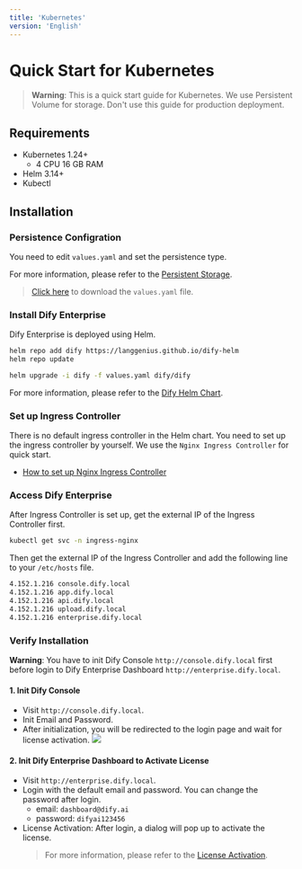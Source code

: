 ```yaml
---
title: 'Kubernetes'
version: 'English'
---
```


# Quick Start for Kubernetes

> **Warning**: This is a quick start guide for Kubernetes. We use Persistent Volume for storage. Don't use this guide for production deployment.

## Requirements
- Kubernetes 1.24+
  - 4 CPU 16 GB RAM
- Helm 3.14+
- Kubectl

## Installation

### Persistence Configration
You need to edit `values.yaml` and set the persistence type.

For more information, please refer to the [Persistent Storage](/en-us/deployment/advanced-configuration/persistent-storage).

> <a href="https://assets-docs.dify.ai/2025/01/e3d53c6c7d979c77d0a1809670fbf211.yaml" download="values.yaml">Click here</a> to download the `values.yaml` file.

### Install Dify Enterprise
Dify Enterprise is deployed using Helm. 

```bash
helm repo add dify https://langgenius.github.io/dify-helm
helm repo update

helm upgrade -i dify -f values.yaml dify/dify
```

For more information, please refer to the [Dify Helm Chart](/en-us/deployment/advanced-configuration/dify-helm-chart).

### Set up Ingress Controller
There is no default ingress controller in the Helm chart. You need to set up the ingress controller by yourself.
We use the `Nginx Ingress Controller` for quick start.
- [How to set up Nginx Ingress Controller](/en-us/deployment/advanced-configuration/nginx/ingress-nginx-controller)

### Access Dify Enterprise
After Ingress Controller is set up, get the external IP of the Ingress Controller first.
```bash
kubectl get svc -n ingress-nginx
```

Then get the external IP of the Ingress Controller and add the following line to your `/etc/hosts` file.
```bash
4.152.1.216 console.dify.local
4.152.1.216 app.dify.local
4.152.1.216 api.dify.local
4.152.1.216 upload.dify.local
4.152.1.216 enterprise.dify.local
```

### Verify Installation
**Warning**: You have to init Dify Console `http://console.dify.local` first before login to Dify Enterprise Dashboard `http://enterprise.dify.local`.

#### 1. Init Dify Console
- Visit `http://console.dify.local`.
- Init Email and Password.
- After initialization, you will be redirected to the login page and wait for license activation.
![](/images/license-inactive.png)

#### 2. Init Dify Enterprise Dashboard to Activate License
- Visit `http://enterprise.dify.local`.
- Login with the default email and password. You can change the password after login.
    - email: `dashboard@dify.ai`
    - password: `difyai123456`
- License Activation: After login, a dialog will pop up to activate the license.
  > For more information, please refer to the [License Activation](/en-us/deployment/license-activation).
